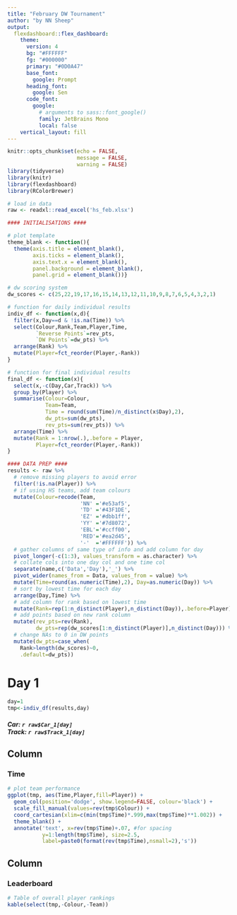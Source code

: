 ```yaml
---
title: "February DW Tournament"
author: "by NN Sheep"
output: 
  flexdashboard::flex_dashboard:
    theme: 
      version: 4
      bg: "#FFFFFF"
      fg: "#000000" 
      primary: "#0D0A47"
      base_font: 
        google: Prompt
      heading_font:
        google: Sen
      code_font:
        google: 
          # arguments to sass::font_google() 
          family: JetBrains Mono
          local: false
    vertical_layout: fill
---
```


```r
knitr::opts_chunk$set(echo = FALSE, 
                      message = FALSE, 
                      warning = FALSE)
library(tidyverse)
library(knitr)
library(flexdashboard)
library(RColorBrewer)

# load in data
raw <- readxl::read_excel('hs_feb.xlsx') 
```

```r
#### INITIALISATIONS ####

# plot template
theme_blank <- function(){
  theme(axis.title = element_blank(),
        axis.ticks = element_blank(),
        axis.text.x = element_blank(),
        panel.background = element_blank(),
        panel.grid = element_blank())}

# dw scoring system
dw_scores <- c(25,22,19,17,16,15,14,13,12,11,10,9,8,7,6,5,4,3,2,1)

# function for daily individual results
indiv_df <- function(x,d){
  filter(x,Day==d & !is.na(Time)) %>%
  select(Colour,Rank,Team,Player,Time,
         `Reverse Points`=rev_pts,
         `DW Points`=dw_pts) %>%
  arrange(Rank) %>%
  mutate(Player=fct_reorder(Player,-Rank))
}

# function for final individual results
final_df <- function(x){
  select(x,-c(Day,Car,Track)) %>%
  group_by(Player) %>%
  summarise(Colour=Colour,
            Team=Team,
            Time = round(sum(Time)/n_distinct(x$Day),2),
            dw_pts=sum(dw_pts),
            rev_pts=sum(rev_pts)) %>%
  arrange(Time) %>%
  mutate(Rank = 1:nrow(.),.before = Player,
         Player=fct_reorder(Player,-Rank))
}
```

``` r
#### DATA PREP ####
results <- raw %>%
  # remove missing players to avoid error
  filter(!is.na(Player)) %>%
  # if using HS teams, add team colours
  mutate(Colour=recode(Team, 
                       'NN' ='#e53af5',
                       'TD' ='#43F1DE',
                       'EZ' ='#dbb1ff',
                       'YY' ='#7d8072',
                       'EBL'='#ccff00',
                       'RED'='#ea2d45',
                       '-'  ='#FFFFFF')) %>% 
  # gather columns of same type of info and add column for day
  pivot_longer(-c(1:3), values_transform = as.character) %>%
  # collate cols into one day col and one time col
  separate(name,c('Data','Day'),'_') %>% 
  pivot_wider(names_from = Data, values_from = value) %>%
  mutate(Time=round(as.numeric(Time),2), Day=as.numeric(Day)) %>%
  # sort by lowest time for each day 
  arrange(Day,Time) %>%
  # add column for rank based on lowest time
  mutate(Rank=rep(1:n_distinct(Player),n_distinct(Day)),.before=Player) %>%
  # add points based on new rank column
  mutate(rev_pts=rev(Rank),
         dw_pts=rep(dw_scores[1:n_distinct(Player)],n_distinct(Day))) %>%
  # change NAs to 0 in DW points
  mutate(dw_pts=case_when(
    Rank>length(dw_scores)~0,
    .default=dw_pts))
```

# Day 1
```r
day=1
tmp<-indiv_df(results,day)
```
##### **Car: `r raw$Car_1[day]`** <br> **Track: `r raw$Track_1[day]`**

Column 
--------------
### Time 
```r
# plot team performance
ggplot(tmp, aes(Time,Player,fill=Player)) +
  geom_col(position='dodge', show.legend=FALSE, colour='black') +
  scale_fill_manual(values=rev(tmp$Colour)) +
  coord_cartesian(xlim=c(min(tmp$Time)*.999,max(tmp$Time)**1.002)) +
  theme_blank() + 
  annotate('text', x=rev(tmp$Time)+.07, #for spacing
           y=1:length(tmp$Time), size=2.5,
           label=paste0(format(rev(tmp$Time),nsmall=2),'s'))
```

Column {data-width=600}
--------------
### Leaderboard 
```r
# Table of overall player rankings
kable(select(tmp,-Colour,-Team))
```



